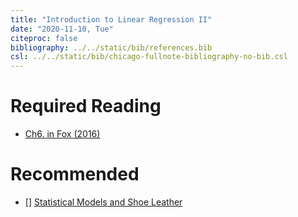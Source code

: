 ---
title: "Introduction to Linear Regression II"
date: "2020-11-10, Tue"
citeproc: false
bibliography: ../../static/bib/references.bib
csl: ../../static/bib/chicago-fullnote-bibliography-no-bib.csl
---

# Required Reading

- <i class="fas fa-book"></i> [Ch6. in Fox (2016)](https://www.dropbox.com/s/x4h76g5j3657m3w/John%20Fox%20-%20Applied%20Regression%20Analysis%20and%20Generalized%20Linear%20Models.pdf?dl=0)

# Recommended

- [<i class="fas fa-file-pdf"></i>] [Statistical Models and Shoe Leather](https://www.dropbox.com/s/zuf1l9zosi7ujmh/w4_Statistical%20Models%20and%20Shoe%20Leather.pdf?dl=0)
